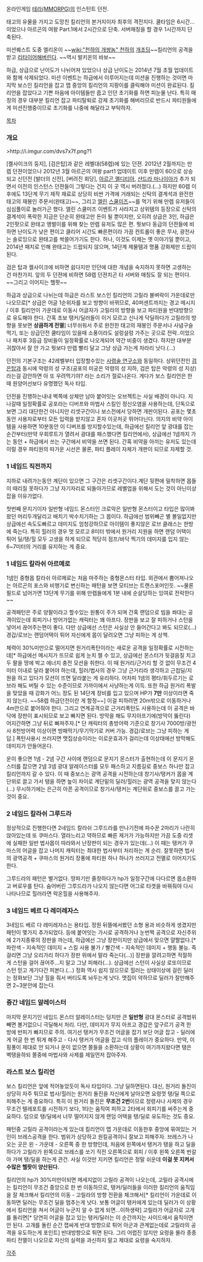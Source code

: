 온라인게임 [[테라(MMORPG)]]의 인스턴트 던전.

태고의 유물을 가지고 도망친 킬리언의 본거지이자 최후의 격전지다. 쿨타임은 6시간...이었으나 아르곤의 여왕 Part.1에서 2시간으로 단축. 서버매칭을 할 경우 1시간까지 단축된다.

미션퀘스트 도중 엘리온이 ~~[[wiki:"천하의 개쌍놈" 천하의]] [[개초딩]]~~킬리언의 공격을 받고 [[리타이어]]해버린다. ~~역시 발키온의 바보~~

하급, 상급으로 난이도가 나뉘어져 있었으나 상급 난이도는 2014년 7월 초월 업데이트와 함께 삭제되었다. 미션 이벤트는 하급에서 이루어지는데 미션을 진행하는 것이면 마지막 보스인 킬리언을 잡고 맵 중앙의 킬리언의 지팡이를 클릭해야 미션이 완료된다. 킬리언을 잡았다고 기쁜 마음에 아이템들만 줍고 인던 초기화를 하면 피눈물 난다. 특히 매칭의 경우 대부분 킬리언 잡고 파티탈퇴로 강제 초기화를 해버리므로 반드시 파티원들에게 미션진행중이므로 초기화를 나중에 해달라고 부탁하자.

[[목차]]

=== 개요 ===
>http://i.imgur.com/dvs7x7f.png?1

[켈사이크의 둥지], [검은탑]과 같은 레벨대(58렙)에 있는 던젼. 2012년 2월까지는 만렙 던젼이었으나 2012년 3월 아르곤의 여왕 part1 업데이트 이후 만렙이 60으로 상승되고 신던전 [발더의 신전], [버려진 회당], [[아르곤 멜디티아]], [[샨드라 마나이아]]가 추가 되면서 이전의 인스턴스 던젼들이 그렇다는 건지 이 곳 역시 버려졌다.(...) 하지만 60렙 이후에도 13단계 무기 제작 재료로 상당히 비싼 가격에 거래되는 신탁의 결계석과 완전한 태고의 재봉인 주문서(완태고)~~, 그리고 [[엘린]] [[스쿨미즈]]~~를 먹기 위해 만렙 유저들이 심심풀이로 놀러가곤 했다. 엘린 스쿨미즈 이벤트가 사라지고 상위템의 등장으로 신탁의 결계석이 폭락한 지금은 단순히 완태고만 돈이 될 뿐이지만, 오히려 상급은 3인, 하급은 2인팟으로 완태고 앵벌이를 위해 찾는 만렙 유저도 많은 편. 뭣보다 동급의 던젼들에 비하면 난이도가 낮은 편이고 클리어 시간도 빠른편이라 가끔 컨트롤이 좋은 무사, 광전사는 솔로잉으로 완태고를 싹쓸어가기도 한다. 허나, 이것도 이제는 옛 이야기일 뿐이고, 2014년 패치로 인해 완태고는 드랍되지 않으며, 14단계 제물템과 명품 강화제만 드랍이 된다.

검은 탑과 켈사이크에 비하면 쉽다지만 인던에 대한 개념을 숙지하지 못하면 고생하는 건 마찬가지. 앞의 두 던젼에 비하면 58렙 던젼치곤 타 서버와 매칭도 잘 되는 편이다. ~~그리고 이어지는 헬팟~~

하급과 상급으로 나뉘는데 하급은 라스트 보스인 킬리언의 고릴라 불벼락이 가운데로만 나오므로[* 상급은 어글 1순위자를 보고 방향이 바뀌므로, 40퍼센트까지는 경고 메시지 / 이후 킬리언이 가운데로 이동시 어글자가 고릴라의 방향을 보고 파티원을 반대방향으로 유도해야 한다. 간혹 초보 탱커/딜러들이 이거 모르고 신나게 닥딜하다가 고릴라의 방향을 못보면 '''상큼하게 전멸'''] 너무쉬워서 주로 완전한 태고의 재봉인 주문서나 사념구슬먹기, 또는 상급던전 쿨타임이 있을때 소풍이라도 설렁설렁 가주는 곳으로 전락..이었으나 패치후 3등급 장비들이 일정확률로 나오게되어 약간 비중이 생겼다. 하지만 대부분 귀찮아서 잘 안 가고 뭣보다 만렙 빨리 달고 그냥 상급 가는게 차라리 낫다.(...)

던전의 기본구조는 42레벨부터 입장할수있는 [[사령술 연구소]]와 동일하다. 상위던전인 [[검은탑]]과 동시에 악령의 성 구조(공포의 미궁은 악령의 성 지하, 검은 탑은 악령의 성 지상)라는걸 감안하면 아 또 우려먹기야? 라는 소리가 절로나온다. 게다가 보스 킬리언은 한때 원양어선보다 유명했던 독사 타입. 

던전을 진행하는내내 벽쪽에 상체만 남아 붙어잇는 오브젝트는 사실 배경이 아니다. 지나갈때 일정확률로 공포라는 디버프와 마법사 스킬인 정신오염을 사용하는데, 단독으로보면 그리 대단한건 아니지만 리셋구간이나 보스전에서 당하면 개판이된다. 공포는 몇초동안 사용자로부터 모든 입력을 받지않고 혼자 이곳저곳 뛰어다닌다. 의지의 비약 아이템을 사용하면 10분동안 이 디버프를 방지할수있는데, 하급에선 킬리언 앞 광대를 잡는 순간부터(만약 우회루트가 열려서 광대를 패스했다면 킬리언에서), 상급에선 1넴까지 가는 동안 + 하급에서 쓰는 구간에서 비약을 쓰면 된다. 간혹 비약을 아끼는 유저도 있는데 이럴 경우 파티원의 따가운 시선은 물론, 파티 플레이 자체가 개판이 되므로 자제할 것. 

=== 1 네임드 직전까지 ===
지하로 내려가는동안 계단이 있으면 그 구간은 리셋구간이다.계단 뒷편에 밀착하면 몹들이 때리질 못하다가 그냥 자기자리로 되돌아가므로 레벨업을 위해서 도는 것이 아닌이상 잡을 이유가없다.

첫번째 문지기이자 일반형 네임드 몬스터인 크로악은 일반형 몬스터이고 타입은 많이봐왔던 머리두개달리고 배치기 박수치기하는 그 몹이다. 하급에선 범위빼곤 별 볼일없지만 상급에선 속도도빠르고 데미지도 엄청강하므로 아이템이 좋지않은 로브 클래스는 한방에 죽는다. 특히 힐러의 경우 멋 모르고 8미터 밖에서 원거리 지원을 하면 랜덤 어택이 튀어 딜/탱/힐 모두 고생을 하게 되므로 적당히 점프/바닥 찍기의 데미지를 입지 않는 6~7미터의 거리를 유지하는 게 중요.

=== 1 네임드 칼라쉬 아르메로 ===
1넴인 중형몹 칼라쉬 아르메로는 처음 마주하는 중형몬스터 타입. 외관에서 뿜어져나오는 아르곤의 포스와 비행기로 변신하는 패턴을 보면 모티브는 트랜스포머인듯. ~~물론 필드로 넘어가면 13단계 무기를 위해 만렙들에게 1분 내에 순살당하는 잉여로 전락한다~~

공격패턴은 주로 양팔이라고 할수있는 원통이 주가 되며 간혹 랜덤으로 빔을 쏴대는 공격이있는데 회피기나 방어가없는 캐릭터는 꽤 아프다. 장판을 보고 잘 피하거나 스턴을 넣어서 끊어주는편이 좋다. 다만 상급에선 스턴은 사실상 안 들어간다고 봐도 되므로(...) 경갑/로브는 랜덤어택이 튀어 자신에게 몹이 달려오면 그냥 피하는 게 상책.

체력이 30%미만으로 떨어지면 원거리폭탄이라는 새로운 공격을 일정확률로 시전하는데[* 하급에선 메시지가 뜨므로 쉽게 눈치 챌 수 있고, 상급에선 몬스터가 뒷걸음질 치고 두 팔을 땅에 박고 에너지 충전 모션을 취한다. 이 때 원거리/근거리 할 것 없이 무조건 4미터 이내로 달라 붙어야 하는데, 힐러/법사의 경우 그냥 근거리라 생각하고 근접딜/지원을 하고 있다가 모션이 뜨면 달라붙는 게 유리하다. 어차피 1넴의 평타/휘두르기는 로브라 해도 버틸 수 있는 수준이므로 가까이에서 사냥하는게 이득. 또한 하급 원거리 폭발을 맞았을 때 강화가 어느 정도 된 14단계 장비를 입고 있으며 HP가 '''7만''' 이상이라면 죽지 않는다. ~~58렙 하급던전이란 게 함정~~] 이걸 피하려면 20m밖으로 이동하거나 4m안으로 붙어줘야 한다. 그리고 연계공격으로 근거리폭탄도 사용하는데 이 공격은 바닥에 장판이 표시되므로 보고 빠지면 된다. 방막을 해도 무지아프기에(방막이 뚫린다) 어지간하면 그냥 뒤로 빠져주자.[* 단 캐릭터의 총방어력 기준으로 창기사 7000방/광전사 8천방어력 이상이면 방패막기/무기막기로 커버 가능. 경갑/로브는 그냥 피하는 게 답.] 폭탄사용시 쓰러지면 맷집상승이라는 이로운효과가 걸리는데 이상태에선 방막해도 데미지가 안들어온다.

운이 좋으면 1넴 - 2넴 구간 사이에 랜덤으로 문지기 몬스터가 출현하는데 이 문지기 몬스터를 잡으면 2넴 3넴 광대 알레이스터를 모두 패스하고 지름길로 중보스 하나만 잡고 킬리언까지 갈 수 있다. 이 때 중보스는 광역 공격을 시전하는데 창기사/탱커가 몹을 계단위로 끌고 가서 탱을 하면 높이 차이로 계단밑의 딜러/힐러는 광역 공격을 맞지 않는다(...) 무시하기에는 은근히 아픈 공격이므로 창기사/탱커는 계단위로 중보스를 끌고 가는것이 중요.

=== 2 네임드 칼라쉬 그루드라 ===
정상적으로 진행한다면 2네임드 칼라쉬 그루드라를 만나기전에 파수꾼 2마리가 나란히 앉아있는데 또 쿠마스다. 열라느리고 약하므로 빠른 제거가 가능하지만 가끔 도중 리셋에 실패한 일반 법사몹이 따라와서 난장판이 되는 경우가 있는데(...) 이 때는 탱커가 쿠마스의 어글을 잡고 나머지 캐릭터는 최대한 법사부터 처리하는 게 순리. 잘못하면 법사의 광역공격 + 쿠마스의 원거리 장풍에 파티원 하나 하나가 쓰러지고 전멸로 이어지기도 한다.

그루드라의 패턴은 별거없다. 땅파기만 줄창하다가 hp가 일정구간에 다다르면 몹소환하고 버로우를 탄다. 숨어버린 그루드라가 나오지 않는다면 어그로 타겟을 바꿔줘야 다시 나타나므로 힐러라면 락온힐을 사용해주자.

=== 3 네임드 베르 다 레미레자스 ===
3네임드 베르 다 레미레자스는 용타입. 정원 뒤뜰에서봤던 소형 용과 비슷하게 생겼지만 패턴이 몇가지 추가되었다. 등에 붙어잇는 가시로 공격하거나 눈번쩍 공격으로 자신주위에 2가지종류의 장판을 까는데, 하급에선 그냥 장판이지만 상급에서 맞으면 얄짤없다.[* 파란색 - 지속적인 데미지 + 스킬 사용 불가 / 빨간색 - 지속적인 데미지 + 행동 불능. 즉 걸리면 그냥 오리가리 하다가 장판 위에서 말라 죽는다(...)] 장판을 깔려고하면 적절하게 스턴을 걸어 끊어주...지 말고 그냥 피해라(...). 상급에선 스턴이 사실상 로또이므로 스턴 믿고 게기다간 피본다.(...) 정화 역시 쉽지 않으므로 힐러는 상태이상에 걸린 딜러는 정화보단 그냥 힐을 줘서 버티도록 놔두는게 낫다. 맷집이 약하므로 딜러가 잘만해주면 2~3분안에 잡는다.

=== 중간 네임드 알레이스터 ===
마지막 문지기인 네임드 몬스터 알레이스터는 덩치만 큰 '''일반형''' 광대 몬스터로 공격범위빼면 볼거없으니 극딜해서 처리. 다만, 데미지가 무지 아프고 경갑은 앞구르기 공격 한 방에 반피가 빠지므로 주의. 여기선 탱커가 무조건 어글을 잡기 보단 어글 잡고 - 딜러에게 어글 한 번 튀게 해주고 - 다시 탱커가 어글을 잡고 식의 플레이가 중요하다. 만약, 이 핑퐁이 제대로 안 되거나 운이 없으면 쫄들을 소환하는데 상황이 여기까지왔다면 탱은 벽탱을하되 쫄중에 마법사와 사제를 제일먼저 잡아주자.

=== 라스트 보스 킬리언 ===
보스 킬리언은 앞에 적어놓았듯이 독사 타입이다. 그냥 딜하면된다. 대신, 원거리 돌진이 상당히 자주 튀므로  법사/힐러는 원거리 돌진을 자신에게 날아오면 요령껏 탱/딜 쪽으로 피해주는 게 중요하다. 특히 이 원거리 돌진은 '''무조건 2번'''이므로 정령사나 사제의 경우 무조건 텔레포트를 시전하기 보다, 1타는 움직여 피하고 2타에서 회피기를 써주는게 중요하다. 덤으로 탱/딜에서 너무 떨어지지 않게 랜덤 어택을 탱/딜로 유도하는 것도 중요.

패턴중 고릴라 공격이라는게 있는데 킬리언이 맵 가운데로 이동한후 중앙에 묶여있는 거인이 브레스공격을 한다. 범위가 상당하고 원킬공격이니 잘보고 피해주자. 브레스가 나오는 곳은 왼 - 가운데 - 오른쪽 중 한 방향인데, 처음에 왼쪽에서 탱커가 탱을 하고 딜을 하다가 고릴라가 왼쪽으로 브레스를 쏘기 직전 오른쪽으로 회피 / 이후 왼쪽 오른쪽 번갈아 가며 탱/딜을 하는게 관건. 사실 이것만 지키면 킬리언은 정말 쉬운데 '''이걸 못 지켜서 수많은 헬팟이 양산된다.'''

킬리언의 hp가 30%미만이되면 메세지없이 고릴라 공격이 나오는데, 고릴라 공격시에는 킬리언이 무조건 중앙으로 한 번 이동하므로, 탱커/딜러들을 이러한 킬리언의 움직임을 잘 체크해서 킬리언의 이동 - 고릴라의 방향 전환을 체크해서[* 킬리언이 가운데로 이동하면 딜러는 무조건 딜을 멈추는게 낫다. 보통 어글이 탱커에게 있는데 딜러가 이 상황에서 킬리언을 쳐서 어글이 누군지 알 수 없게 되면...이하생략] 고릴라가 어글자로 고개를 돌리면[* 당연히 어글을 잡고 있는 탱커/딜러는 이 순간까지는 사이드에서 움직이면 안 된다. 고개를 돌린 순간 잽싸게 반대 방향으로 튀어 아군과 관계없는데로 고릴라의 공격을 유도하는게 포인트] 반대방향으로 튀면 된다. 그리 어렵진 않지만 요령을 몰라 종종 파티 전멸이 나오므로 자신의 실력을 과신하지 말고 제대로 요령을 숙지하자.

[[각주]]
